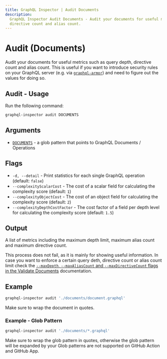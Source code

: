 ```yaml
---
title: GraphQL Inspector | Audit Documents
description:
  GraphQL Inspector Audit Documents - Audit your documents for useful metrics such as query depth,
  directive count and alias count.
---
```




# Audit (Documents)

Audit your documents for useful metrics such as query depth, directive count and alias count. This
is useful if you want to introduce security rules on your GraphQL server (e.g. via
[`graphql-armor`](https://github.com/Escape-Technologies/graphql-armor)) and need to figure out the
values for doing so.

## Audit - Usage

Run the following command:

```sh
graphql-inspector audit DOCUMENTS
```

## Arguments

- [`DOCUMENTS`](../api/documents) - a glob pattern that points to GraphQL Documents / Operations

## Flags

- `-d, --detail` - Print statistics for each single GraphQL operation (default: `false`)
- `--complexityScalarCost` - The cost of a scalar field for calculating the complexity score
  (default: `1`)
- `--complexityObjectCost` - The cost of an object field for calculating the complexity score
  (default: `2`)
- `--complexityDepthCostFactor` - The cost factor of a field per depth level for calculating the
  complexity score (default: `1.5`)

## Output

A list of metrics including the maximum depth limit, maximum alias count and maximum directive
count.

This process does not fail, as it is mainly for showing useful information. In case you want to
enforce a certain query deth, directive count or alias count limit check the
[`--maxDepth`, `--maxAliasCount` and `--maxDirectiveCount` flags in the Validate Documents](./validate)
documentation.

## Example


```sh
graphql-inspector audit './documents/document.graphql'
```

<Callout type="warning">
Make sure to wrap the document in quotes.
</Callout>

### Example - Glob Pattern

```sh
graphql-inspector audit './documents/*.graphql'
```

<Callout type="info">
Make sure to wrap the glob pattern in quotes, otherwise the glob pattern will be expanded by your
</Callout>

<Callout type="warning">
Glob patterns are not supported on GitHub Action and GitHub App.
</Callout>








